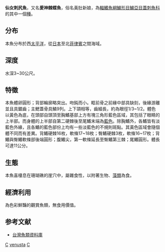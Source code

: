 {{Speciesbox 
| taxon =  Centropyge venusta
| status = LC
| status_system = IUCN3.1
| authority =  [[Yasuda|Yasuda]] & [[Tominaga|Tominaga]], 1969
| synonyms = *''Centropyge venusta ''<br /><small> Yasuda & Tominaga, 1969</small>
*''Holacanthus venustus''<br /><small> Yasuda & Tominaga, 1969</small>
*''Paracentropyge venusta''<br /><small> Yasuda & Tominaga, 1969</small>
*''Sumireyakko venustus''<br /><small> Yasuda & Tominaga, 1969</small>
}}
'''仙女刺尻魚'''，又名'''愛神棘蝶魚'''，俗名黃肚新娘，為[[輻鰭魚綱|輻鰭魚綱]][[鱸形目|鱸形目]][[鱸亞目|鱸亞目]][[蓋刺魚科|蓋刺魚科]]的其中一個[[種|種]]。

==分布==
本魚分布於西[[太平洋|太平洋]]，從[[日本|日本]]至北[[菲律賓|菲律賓]]之間海域。

==深度==
水深3~30公尺。

==特徵==
本魚體卵圓形；背部輪廓略突出。吻鈍而小。眶前骨之前緣中部具缺刻，後緣游離並且具鋸齒；主鰓蓋骨具鱗9列。上下頜相等，齒細長，約為眼徑1/3~1/2。體色以黃色為底，在頭部自頭頂至胸鰭基部上方有塊三角形藍色區域，其包括了眼睛的上半部。而身體的上半部自第二硬棘後至尾鰭末端為[[藍色|藍色]]。除胸鰭外，各鰭皆有淡藍色外緣，且各鰭的藍色部份上均有一些淡藍色的不規則斑點。其黃色區域會隨個體不同而有差異。背鰭硬棘16枚，軟條17~18枚；臀鰭硬棘3枚，軟條16~17枚；背鰭與臀鰭軟條部後端圓形；腹鰭尖，第一軟條延長至臀鰭第三棘；尾鰭圓形。體長可達11公分。

==生態==
本魚喜棲息在珊瑚礁的崖穴中，屬雜食性，以附著生物、[[藻類|藻類]]為食。

==經濟利用==
為色彩鮮豔的觀賞魚類，無食用價值。

==参考文献==
* [http://fishdb.sinica.edu.tw/ 台灣魚類資料庫]{{Wayback|url=http://fishdb.sinica.edu.tw/ |date=20160304193340 }}
{{Taxonbar|from=Q2332227}}

[[Category:觀賞魚|C]]
[[Category:刺尻鱼属|venusta]]
[[Category:1969年描述的鱼类|C]]